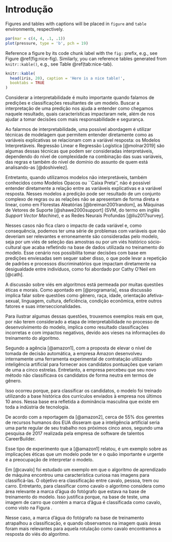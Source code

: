 # Introdução {#intro}



Figures and tables with captions will be placed in `figure` and `table` environments, respectively.

```r
par(mar = c(4, 4, .1, .1))
plot(pressure, type = 'b', pch = 19)
```

Reference a figure by its code chunk label with the `fig:` prefix, e.g., see Figure \@ref(fig:nice-fig). Similarly, you can reference tables generated from `knitr::kable()`, e.g., see Table \@ref(tab:nice-tab).

```r
knitr::kable(
  head(iris, 20), caption = 'Here is a nice table!',
  booktabs = TRUE
)
```


Considerar a interpretabilidade é muito importante quando falamos de predições e classificações resultantes de um modelo. Buscar a interpretação de uma predição nos ajuda a entender como chegamos naquele resultado, quais características impactaram nele, além de nos ajudar a tomar decisões com mais responsabilidade e segurança.

Ao falarmos de interpretabilidade, uma possível abordagem é utilizar técnicas de modelagem que permitem entender diretamente como as variáveis explicativas se relacionam com a variável resposta: os Modelos Interpretáveis. Regressão Linear e Regressão Logística [@molnar2019] são algumas dessas técnicas que podem ser consideradas interpretáveis, dependendo do nível de complexidade na combinação das suas variáveis, das regras e também do nível de domínio do assunto de quem está analisando-as [@doshivelez].

Entretanto, quando utilizamos modelos não interpretáveis, também conhecidos como Modelos Opacos ou ``Caixa Preta'', não é possível entender diretamente a relação entre as variáveis explicativas e a variável resposta. Nesses modelos a predição pode ser resultado de um conjunto complexo de regras ou as relações não se apresentam de forma direta e linear, como em Florestas Aleatórias [@breiman2001random], as Máquinas de Vetores de Suporte [@shawe2000support] (SVM, do termo em inglês _Support Vector Machine_), e as Redes Neurais Profundas [@liu2017survey].

Nesses casos não fica claro o impacto de cada variável e, como consequência, podemos ter uma série de problemas com variáveis que não deveriam ser relevantes e erroneamente são consideradas pelo modelo, seja por um viés de seleção das amostras ou por um viés histórico sócio-cultural que acaba refletindo na base de dados utilizada no treinamento do modelo. Esse cenário nos possibilita tomar decisões com base em predições enviesadas sem sequer saber disso, o que pode levar a repetição de padrões e processos discriminatórios que impactam diretamente na desigualdade entre indivíduos, como foi abordado por Cathy O'Neil em [@cath].


A discussão sobre viés em algoritmos está permeada por muitas questões éticas e morais. Como apontado em [@programaria], essa discussão implica falar sobre questões como gênero, raça, idade, orientação afetiva-sexual, linguagem, cultura, deficiência, condição econômica, entre outros fatores e suas interseccionalidades.


Para ilustrar algumas dessas questões, trouxemos exemplos reais em que, por não terem considerado a etapa de interpretabilidade no processo de desenvolvimento do modelo, implica como resultado classificações incorretas e com impactos negativos, devido aos vieses na informações do treinamento do algoritmo.

\subsection{Algoritmo de Contratação sexista}

Segundo a agência \textit{Reuters} [@amazon1], com a proposta de elevar o nível de tomada de decisão automática, a empresa Amazon desenvolveu internamente uma ferramenta experimental de contratação  utilizando inteligência artificial para fornecer aos candidatos pontuações que variam de uma a cinco estrelas. Entretanto, a empresa percebeu que seu novo método não classificava os candidatos de forma neutra em termos de gênero.

Isso ocorreu porque, para classificar os candidatos, o modelo foi treinado utilizando a base histórica dos currículos enviados à empresa nos últimos 10 anos. Nessa base era refletida a dominância masculina que existe em toda a indústria de tecnologia.

De acordo com a reportagem da \textit{The Guardian} [@amazon2], cerca de 55\% dos gerentes de recursos humanos dos EUA disseram que a inteligência artificial seria uma parte regular de seu trabalho nos próximos cinco anos, segundo uma pesquisa de 2017 realizada pela empresa de software de talentos CareerBuilder\footnote{\url{https://www.careerbuilder.com/}}.

Esse tipo de experimento que a [@amazon1] relatou, é um exemplo sobre as implicações éticas que um modelo pode ter e o quão importante e urgente é a preocupação de interpretar o modelo.


\subsection{Algoritmo de classificação de imagens}

Em [@cavalo] foi estudado um exemplo em que o algoritmo de aprendizado de máquina encontrou uma característica curiosa nas imagens para classificá-las. O objetivo era classificação entre cavalo, pessoa, trem ou carro. Entretanto, para classificar como cavalo o algoritmo considera como área relevante a marca d'água do fotógrafo que estava na base de treinamento do modelo. Isso justifica porque, na base de teste, uma imagem de carro que contém a marca d'água é classificada como cavalo, como visto na Figura \ref{fig:imagem_cavalo}.


\begin{figure}[ht]
\centering
\includegraphics[width=.8\textwidth]{imagem_cavalo.png}
\caption{Método de explicação das áreas da imagem que foram mais relevantes na classificação}
\label{fig:imagem_cavalo}
\centering
\end{figure}

Nesse caso, a marca d'água do fotógrafo na base de treinamento atrapalhou a classificação, e quando observamos na imagem quais áreas foram mais relevantes para aquela rotulação como cavalo encontramos a resposta do viés do algoritmo. 
